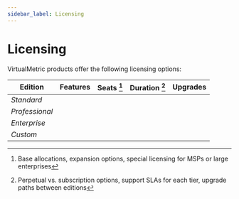```yaml
---
sidebar_label: Licensing
---
```


# Licensing

VirtualMetric products offer the following licensing options:

|Edition|Features|Seats [^1]|Duration [^2]|Upgrades|
|---|---|---|---|---|
|_Standard_|||||
|_Professional_|||||
|_Enterprise_|||||
|_Custom_|||||

[^1]: Base allocations, expansion options, special licensing for MSPs or large enterprises

[^2]: Perpetual vs. subscription options, support SLAs for each tier, upgrade paths between editions
